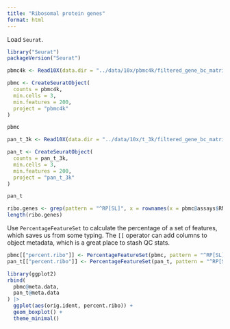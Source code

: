 ```yaml
---
title: "Ribosomal protein genes"
format: html
---
```


Load `Seurat`.

```r
library("Seurat")
packageVersion("Seurat")
```

```r
pbmc4k <- Read10X(data.dir = "../data/10x/pbmc4k/filtered_gene_bc_matrices/GRCh38/")

pbmc <- CreateSeuratObject(
  counts = pbmc4k,
  min.cells = 3,
  min.features = 200,
  project = "pbmc4k"
)

pbmc
```

```r
pan_t_3k <- Read10X(data.dir = "../data/10x/t_3k/filtered_gene_bc_matrices/GRCh38/")

pan_t <- CreateSeuratObject(
  counts = pan_t_3k,
  min.cells = 3,
  min.features = 200,
  project = "pan_t_3k"
)

pan_t
```

```r
ribo.genes <- grep(pattern = "^RP[SL]", x = rownames(x = pbmc@assays$RNA), value = TRUE)
length(ribo.genes)
```

Use `PercentageFeatureSet` to calculate the percentage of a set of features, which saves us from some typing. The `[[` operator can add columns to object metadata, which is a great place to stash QC stats.

```r
pbmc[["percent.ribo"]] <- PercentageFeatureSet(pbmc, pattern = "^RP[SL]")
pan_t[["percent.ribo"]] <- PercentageFeatureSet(pan_t, pattern = "^RP[SL]")
```

```r
library(ggplot2)
rbind(
  pbmc@meta.data,
  pan_t@meta.data
) |>
  ggplot(aes(orig.ident, percent.ribo)) +
  geom_boxplot() +
  theme_minimal()
```

